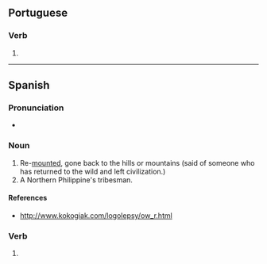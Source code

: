 ==Portuguese==

===Verb===
{{pt-pp|remontad}}

# {{pt-verb-form-of|remontar}}

----

==Spanish==

===Pronunciation===
* {{es-IPA}}

===Noun===
{{es-noun|m}}

# Re-[[mount]]ed, gone back to the hills or mountains (said of someone who has returned to the wild and left civilization.)
# A Northern Philippine's tribesman.

====References====
* http://www.kokogiak.com/logolepsy/ow_r.html

===Verb===
{{es-past participle|remontad}}

# {{es-verb form of|ending=ar|mood=past participle|gender=m|number=s|remontar}}